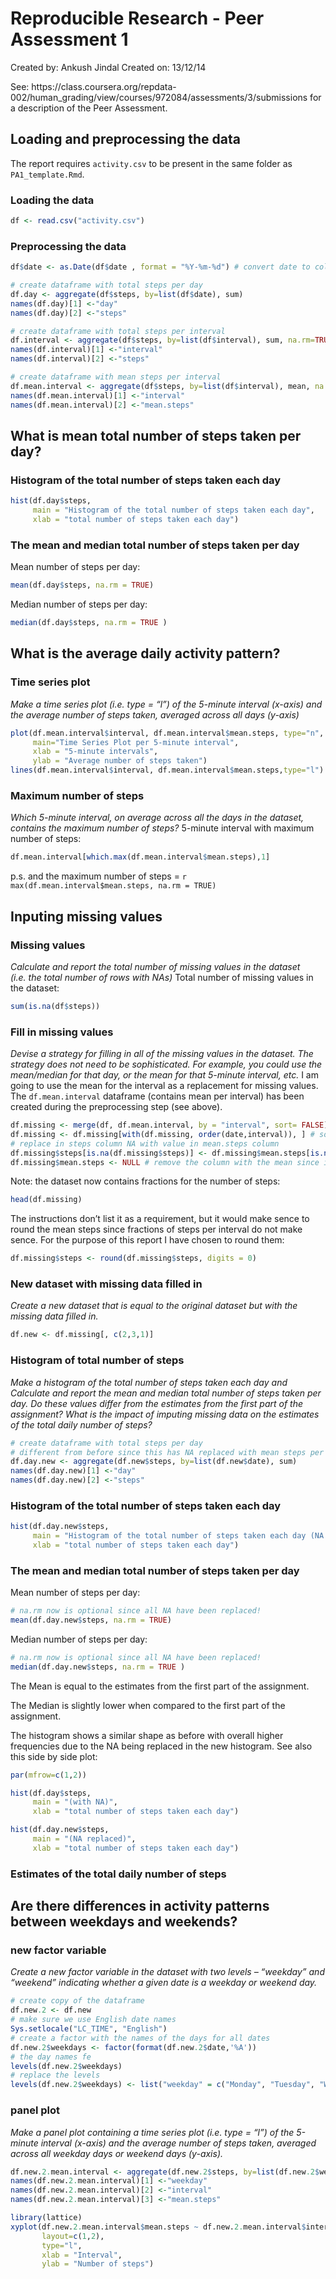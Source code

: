 Reproducible Research - Peer Assessment 1
========================================================

Created by: Ankush Jindal
Created on: 13/12/14

See: https://class.coursera.org/repdata-002/human_grading/view/courses/972084/assessments/3/submissions for a description of the Peer Assessment.


Loading and preprocessing the data
-------------------------
The report requires `activity.csv` to be present in the same folder as `PA1_template.Rmd`. 

### Loading the data
```r
df <- read.csv("activity.csv")


```

### Preprocessing the data
```r
df$date <- as.Date(df$date , format = "%Y-%m-%d") # convert date to column with date type

# create dataframe with total steps per day
df.day <- aggregate(df$steps, by=list(df$date), sum)
names(df.day)[1] <-"day"
names(df.day)[2] <-"steps"

# create dataframe with total steps per interval
df.interval <- aggregate(df$steps, by=list(df$interval), sum, na.rm=TRUE, na.action=NULL)
names(df.interval)[1] <-"interval"
names(df.interval)[2] <-"steps"

# create dataframe with mean steps per interval
df.mean.interval <- aggregate(df$steps, by=list(df$interval), mean, na.rm=TRUE, na.action=NULL)
names(df.mean.interval)[1] <-"interval"
names(df.mean.interval)[2] <-"mean.steps"


```

What is mean total number of steps taken per day?
-------------------------

### Histogram of the total number of steps taken each day
```r

hist(df.day$steps, 
     main = "Histogram of the total number of steps taken each day",
     xlab = "total number of steps taken each day")

```

### The mean and median total number of steps taken per day

Mean number of steps per day:
```r
mean(df.day$steps, na.rm = TRUE)

```
Median number of steps per day:
```r
median(df.day$steps, na.rm = TRUE )

```

What is the average daily activity pattern?
-------------------------

### Time series plot
_Make a time series plot (i.e. type = "l") of the 5-minute interval (x-axis) and the average number of steps taken, averaged across all days (y-axis)_
```r

plot(df.mean.interval$interval, df.mean.interval$mean.steps, type="n", 
     main="Time Series Plot per 5-minute interval",
     xlab = "5-minute intervals",
     ylab = "Average number of steps taken") 
lines(df.mean.interval$interval, df.mean.interval$mean.steps,type="l") 


```

### Maximum number of steps
_Which 5-minute interval, on average across all the days in the dataset, contains the maximum number of steps?_
5-minute interval with maximum number of steps:
```r

df.mean.interval[which.max(df.mean.interval$mean.steps),1]

```
p.s. and the maximum number of steps = `r max(df.mean.interval$mean.steps, na.rm = TRUE)`

Inputing missing values
-------------------------

### Missing values
_Calculate and report the total number of missing values in the dataset (i.e. the total number of rows with NAs)_
Total number of missing values in the dataset:
```r
sum(is.na(df$steps))

```

### Fill in missing values
_Devise a strategy for filling in all of the missing values in the dataset. The strategy does not need to be sophisticated. For example, you could use the mean/median for that day, or the mean for that 5-minute interval, etc._
I am going to use the mean for the interval as a replacement for missing values. The `df.mean.interval` dataframe (contains mean per interval) has been created during the preprocessing step (see above).
```r

df.missing <- merge(df, df.mean.interval, by = "interval", sort= FALSE) # merge df and df.mean.interval dataframes
df.missing <- df.missing[with(df.missing, order(date,interval)), ] # sort on date and interval (optional)
# replace in steps column NA with value in mean.steps column
df.missing$steps[is.na(df.missing$steps)] <- df.missing$mean.steps[is.na(df.missing$steps)] 
df.missing$mean.steps <- NULL # remove the column with the mean since it is no longer needed

```
Note: the dataset now contains fractions for the number of steps:
```r
head(df.missing)
```
The instructions don't list it as a requirement, but it would make sence to round the mean steps since fractions of steps per interval do not make sence. For the purpose of this report I have chosen to round them:
```r
df.missing$steps <- round(df.missing$steps, digits = 0)
```

### New dataset with missing data filled in
_Create a new dataset that is equal to the original dataset but with the missing data filled in._
```r

df.new <- df.missing[, c(2,3,1)]

```

### Histogram of total number of steps
_Make a histogram of the total number of steps taken each day and Calculate and report the mean and median total number of steps taken per day. Do these values differ from the estimates from the first part of the assignment? What is the impact of imputing missing data on the estimates of the total daily number of steps?_
```r
# create dataframe with total steps per day
# different from before since this has NA replaced with mean steps per interval
df.day.new <- aggregate(df.new$steps, by=list(df.new$date), sum)
names(df.day.new)[1] <-"day"
names(df.day.new)[2] <-"steps"
```

### Histogram of the total number of steps taken each day

```r
hist(df.day.new$steps, 
     main = "Histogram of the total number of steps taken each day (NA replaced)",
     xlab = "total number of steps taken each day")

```

### The mean and median total number of steps taken per day

Mean number of steps per day:
```r
# na.rm now is optional since all NA have been replaced!
mean(df.day.new$steps, na.rm = TRUE)

```
Median number of steps per day:
```r
# na.rm now is optional since all NA have been replaced!
median(df.day.new$steps, na.rm = TRUE )

```
The Mean is equal to the estimates from the first part of the assignment.

The Median is slightly lower when compared to the first part of the assignment.  

The histogram shows a similar shape as before with overall higher frequencies due to the NA being replaced in the new histogram. See also this side by side plot:

```r
par(mfrow=c(1,2))

hist(df.day$steps, 
     main = "(with NA)",
     xlab = "total number of steps taken each day")

hist(df.day.new$steps, 
     main = "(NA replaced)",
     xlab = "total number of steps taken each day")

```

### Estimates of the total daily number of steps


Are there differences in activity patterns between weekdays and weekends?
-------------------------

### new factor variable
_Create a new factor variable in the dataset with two levels – “weekday” and “weekend” indicating whether a given date is a weekday or weekend day._
```r
# create copy of the dataframe
df.new.2 <- df.new
# make sure we use English date names
Sys.setlocale("LC_TIME", "English")
# create a factor with the names of the days for all dates
df.new.2$weekdays <- factor(format(df.new.2$date,'%A'))
# the day names fe
levels(df.new.2$weekdays)
# replace the levels
levels(df.new.2$weekdays) <- list("weekday" = c("Monday", "Tuesday", "Wednesday", "Thursday", "Friday"), "weekend" = c("Saturday", "Sunday"))
```

### panel plot
_Make a panel plot containing a time series plot (i.e. type = "l") of the 5-minute interval (x-axis) and the average number of steps taken, averaged across all weekday days or weekend days (y-axis)._
```r
df.new.2.mean.interval <- aggregate(df.new.2$steps, by=list(df.new.2$weekdays, df.new.2$interval), mean, na.rm=TRUE, na.action=NULL)
names(df.new.2.mean.interval)[1] <-"weekday"
names(df.new.2.mean.interval)[2] <-"interval"
names(df.new.2.mean.interval)[3] <-"mean.steps"

library(lattice) 
xyplot(df.new.2.mean.interval$mean.steps ~ df.new.2.mean.interval$interval | df.new.2.mean.interval$weekday, 
       layout=c(1,2), 
       type="l",
       xlab = "Interval",
       ylab = "Number of steps")
```
